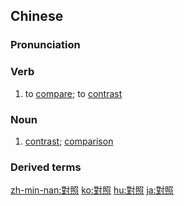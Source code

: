 {{also|对照|対照}}
==Chinese==
{{zh-forms|s=对照}}

===Pronunciation===
{{zh-pron
|m=duìzhào
|c=deoi3 ziu3
|h=pfs=tui-cheu
|mn=tùi-chiàu/tùi-chiò
|cat=v,n
}}

===Verb===
{{zh-verb}}

# to [[compare]]; to [[contrast]]

===Noun===
{{zh-noun}}

# [[contrast]]; [[comparison]]

===Derived terms===
{{zh-der|對照表}}

{{zh-cat|Advanced}}

[[zh-min-nan:對照]]
[[ko:對照]]
[[hu:對照]]
[[ja:對照]]